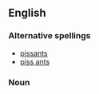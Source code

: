 ==English==

===Alternative spellings===
* [[pissants]]
* [[piss ants]]


===Noun===
{{plural of|piss-ant}}